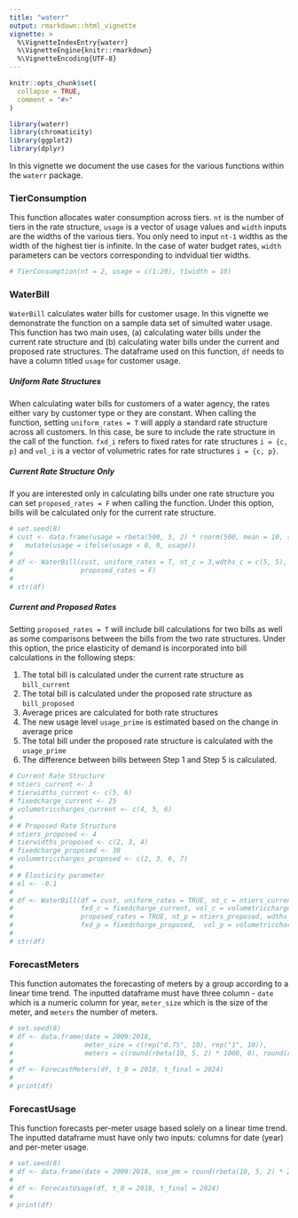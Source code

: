 ```yaml
---
title: "waterr"
output: rmarkdown::html_vignette
vignette: >
  %\VignetteIndexEntry{waterr}
  %\VignetteEngine{knitr::rmarkdown}
  %\VignetteEncoding{UTF-8}
---
```


```r
knitr::opts_chunk$set(
  collapse = TRUE,
  comment = "#>"
)
```

```r
library(waterr)
library(chromaticity)
library(ggplot2)
library(dplyr)
```

In this vignette we document the use cases for the various functions within the `waterr` package.

### TierConsumption

This function allocates water consumption across tiers. `nt` is the number of tiers in the rate structure, `usage` is a vector of usage values and `width` inputs are the widths of the various tiers. You only need to input `nt-1` widths as the width of the highest tier is infinite. In the case of water budget rates, `width` parameters can be vectors corresponding to indvidual tier widths.

```r
# TierConsumption(nt = 2, usage = c(1:20), t1width = 10)
```

### WaterBill

`WaterBill` calculates water bills for customer usage. In this vignette we demonstrate the function on a sample data set of simulted water usage. This function has two main uses, (a) calculating water bills under the current rate structure and (b) calculating water bills under the current and proposed rate structures. The dataframe used on this function, `df` needs to have a column titled `usage` for customer usage.

##### Uniform Rate Structures

When calculating water bills for customers of a water agency, the rates either vary by customer type or they are constant. When calling the function, setting `uniform_rates = T` will apply a standard rate structure across all customers. In this case, be sure to include the rate structure in the call of the function. `fxd_i` refers to fixed rates for rate structures `i = {c, p}` and `vol_i` is a vector of volumetric rates for rate structures `i = {c, p}`.

##### Current Rate Structure Only

If you are interested only in calculating bills under one rate structure you can set `proposed_rates = F` when calling the function. Under this option, bills will be calculated only for the current rate structure.

```r
# set.seed(8)
# cust <- data.frame(usage = rbeta(500, 5, 2) * rnorm(500, mean = 10, sd = 5)) %>%
#   mutate(usage = ifelse(usage < 0, 0, usage))
# 
# df <- WaterBill(cust, uniform_rates = T, nt_c = 3,wdths_c = c(5, 5), fxd_c = 20, vol_c = c(4, 5, 6), 
#                 proposed_rates = F) 
# 
# str(df)

```

##### Current and Proposed Rates

Setting `proposed_rates = T` will include bill calculations for two bills as well as some comparisons between the bills from the two rate structures. Under this option, the price elasticity of demand is incorporated into bill calculations in the following steps:

1. The total bill is calculated under the current rate structure as `bill_current`
2. The total bill is calculated under the proposed rate structure as `bill_proposed`
3. Average prices are calculated for both rate structures
4. The new usage level `usage_prime` is estimated based on the change in average price
5. The total bill under the proposed rate structure is calculated with the `usage_prime`
6. The difference between bills between Step 1 and Step 5 is calculated.

```r
# Current Rate Structure
# ntiers_current <- 3
# tierwidths_current <- c(5, 6)
# fixedcharge_current <- 25
# volumetriccharges_current <- c(4, 5, 6)
# 
# # Proposed Rate Structure
# ntiers_proposed <- 4
# tierwidths_proposed <- c(2, 3, 4)
# fixedcharge_proposed <- 30
# volumetriccharges_proposed <- c(2, 3, 6, 7)
# 
# # Elasticity parameter
# el <- -0.1
# 
# df <- WaterBill(df = cust, uniform_rates = TRUE, nt_c = ntiers_current, wdths_c = tierwidths_current, 
#                 fxd_c = fixedcharge_current, vol_c = volumetriccharges_current,
#                 proposed_rates = TRUE, nt_p = ntiers_proposed, wdths_p = tierwidths_proposed, 
#                 fxd_p = fixedcharge_proposed,  vol_p = volumetriccharges_proposed) 
# 
# str(df)
```


### ForecastMeters

This function automates the forecasting of meters by a group according to a linear time trend. The inputted dataframe must have three column - `date` which is a numeric column for year, `meter_size` which is the size of the meter, and `meters` the number of meters. 

```r
# set.seed(8)
# df <- data.frame(date = 2009:2018,
#                  meter_size = c(rep("0.75", 10), rep("1", 10)),
#                  meters = c(round(rbeta(10, 5, 2) * 1000, 0), round(rbeta(10, 8, 1) * 250, 0)))
# 
# df <- ForecastMeters(df, t_0 = 2018, t_final = 2024)
# 
# print(df)

```

### ForecastUsage

This function forecasts per-meter usage based solely on a linear time trend. The inputted dataframe must have only two inputs: columns for date (year) and per-meter usage.

```r
# set.seed(8)
# df <- data.frame(date = 2009:2018, use_pm = round(rbeta(10, 5, 2) * 20, 0))
# 
# df <- ForecastUsage(df, t_0 = 2018, t_final = 2024)
# 
# print(df)

```
